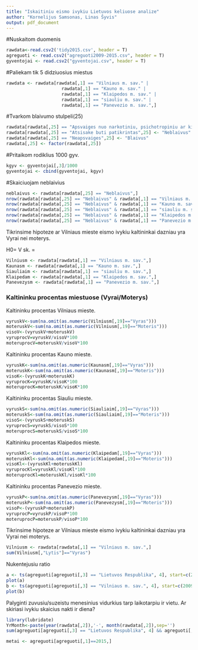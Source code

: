 ```yaml
---
title: "Iskaitiniu eismo ivykiu Lietuvos keliuose analize"
author: "Kornelijus Samsonas, Linas Šyvis"
output: pdf_document
---
```


#Nuskaitom duomenis
```r
rawdata<-read.csv2('tidy2015.csv', header = T)
agreguoti <- read.csv2("agreguoti2009-2015.csv", header = T)
gyventojai <- read.csv2("gyventojai.csv", header = T)
```

#Paliekam tik 5 didziuosius miestus
```r
rawdata <- rawdata[rawdata[,1] == "Vilniaus m. sav." | 
                     rawdata[,1] == "Kauno m. sav." | 
                     rawdata[,1] == "Klaipedos m. sav." | 
                     rawdata[,1] == "siauliu m. sav." | 
                     rawdata[,1] == "Panevezio m. sav.",]
```

#Tvarkom blaivumo stulpeli(25)
```r
rawdata[rawdata[,25] == "Apsvaiges nuo narkotiniu, psichotropiniu ar kitu psichika veikianciu medziagu",25] <- "Neblaivus"
rawdata[rawdata[,25] == "Atsisake buti patikrintas",25] <- "Neblaivus"
rawdata[rawdata[,25] == "Neapsvaiges",25] <- "Blaivus"
rawdata[,25] <- factor(rawdata[,25])
```

#Pritaikom rodiklius 1000 gyv.
```r
kgyv <- gyventojai[,3]/1000
gyventojai <- cbind(gyventojai, kgyv)
```

#Skaiciuojam neblaivius
```r
neblaivus <- rawdata[rawdata[,25] == "Neblaivus",]
nrow(rawdata[rawdata[,25] == "Neblaivus" & rawdata[,1] == "Vilniaus m. sav.",]) / gyventojai[gyventojai[,1] == 2015 & gyventojai[,2] == "Vilniaus m. sav.", 6]
nrow(rawdata[rawdata[,25] == "Neblaivus" & rawdata[,1] == "Kauno m. sav.",]) / gyventojai[gyventojai[,1] == 2015 & gyventojai[,2] == "Kauno m. sav.", 6]
nrow(rawdata[rawdata[,25] == "Neblaivus" & rawdata[,1] == "siauliu m. sav.",]) / gyventojai[gyventojai[,1] == 2015 & gyventojai[,2] == "siauliu m. sav.", 6]
nrow(rawdata[rawdata[,25] == "Neblaivus" & rawdata[,1] == "Klaipedos m. sav.",]) / gyventojai[gyventojai[,1] == 2015 & gyventojai[,2] == "Klaipedos m. sav.", 6]
nrow(rawdata[rawdata[,25] == "Neblaivus" & rawdata[,1] == "Panevezio m. sav.",]) / gyventojai[gyventojai[,1] == 2015 & gyventojai[,2] == "Panevezio m. sav.", 6]
```



Tikrinsime hipoteze ar Vilniaus mieste eismo ivykiu kaltininkai dazniau yra Vyrai nei moterys.

H0= V sk. = 

```r
Vilniusm <- rawdata[rawdata[,1] == "Vilniaus m. sav.",]
Kaunasm <- rawdata[rawdata[,1] == "Kauno m. sav.",]
Siauliaim <- rawdata[rawdata[,1] == "siauliu m. sav.",]
Klaipedam <- rawdata[rawdata[,1] == "Klaipedos m. sav.",]
Panevezysm <- rawdata[rawdata[,1] == "Panevezio m. sav.",]

```


### Kaltininku procentas miestuose (Vyrai/Moterys)

Kaltininku procentas Vilniaus mieste.

```r
vyruskV<-sum(na.omit(as.numeric(Vilniusm[,19]=="Vyras")))
moteruskV<-sum(na.omit(as.numeric(Vilniusm[,19]=="Moteris")))
visoV<-(vyruskV+moteruskV)
vyruprocV=vyruskV/visoV*100
moteruprocV=moteruskV/visoV*100
```

Kaltininku procentas Kauno mieste.

```r
vyruskK<-sum(na.omit(as.numeric(Kaunasm[,19]=="Vyras")))
moteruskK<-sum(na.omit(as.numeric(Kaunasm[,19]=="Moteris")))
visoK<-(vyruskK+moteruskK)
vyruprocK=vyruskK/visoK*100
moteruprocK=moteruskK/visoK*100
```

Kaltininku procentas Siauliu mieste.

```r
vyruskS<-sum(na.omit(as.numeric(Siauliaim[,19]=="Vyras")))
moteruskS<-sum(na.omit(as.numeric(Siauliaim[,19]=="Moteris")))
visoS<-(vyruskS+moteruskS)
vyruprocS=vyruskS/visoS*100
moteruprocS=moteruskS/visoS*100
```


Kaltininku procentas Klaipedos mieste.

```r
vyruskKl<-sum(na.omit(as.numeric(Klaipedam[,19]=="Vyras")))
moteruskKl<-sum(na.omit(as.numeric(Klaipedam[,19]=="Moteris")))
visoKl<-(vyruskKl+moteruskKl)
vyruprocKl=vyruskKl/visoKl*100
moteruprocKl=moteruskKl/visoKl*100
```

Kaltininku procentas Panevezio mieste.

```r
vyruskP<-sum(na.omit(as.numeric(Panevezysm[,19]=="Vyras")))
moteruskP<-sum(na.omit(as.numeric(Panevezysm[,19]=="Moteris")))
visoP<-(vyruskP+moteruskP)
vyruprocP=vyruskP/visoP*100
moteruprocP=moteruskP/visoP*100
```



Tikrinsime hipoteze ar Vilniaus mieste eismo ivykiu kaltininkai dazniau yra Vyrai nei moterys.

```r
Vilniusm <- rawdata[rawdata[,1] == "Vilniaus m. sav.",]
sum(Vilniusm[,"Lytis"]=="Vyras")
```

Nukentejusiu ratio
```r
a <- ts(agreguoti[agreguoti[,3] == "Lietuvos Respublika", 4], start=c(2009,1),  frequency = 12)
plot(a)
b <- ts(agreguoti[agreguoti[,3] == "Vilniaus m. sav.", 4], start=c(2009,1), frequency = 12)
plot(b)

```


Palyginti zuvusiu/suzeistu menesinius vidurkius tarp laikotarpiu ir vietu.
Ar skiriasi ivykiu skaicius nakti ir diena?


```r
library(lubridate)
YrMonth<-paste(year(rawdata[,2]),'-', month(rawdata[,2]),sep='')
sum(agreguoti[agreguoti[,3] == "Lietuvos Respublika", 4] && agreguoti[,1] == 2015)

metai <- agreguoti[agreguoti[,1]==2015,]
```


